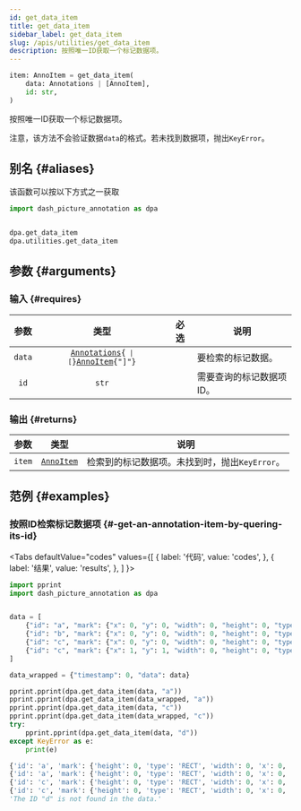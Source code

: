 ```yaml
---
id: get_data_item
title: get_data_item
sidebar_label: get_data_item
slug: /apis/utilities/get_data_item
description: 按照唯一ID获取一个标记数据项。
---
```





<APITopBar type="func" source="utilities.get_data_item" />

```python
item: AnnoItem = get_data_item(
    data: Annotations | [AnnoItem],
    id: str,
)
```

按照唯一ID获取一个标记数据项。

注意，该方法不会验证数据`data`的格式。若未找到数据项，抛出`KeyError`。

## 别名 {#aliases}

该函数可以按以下方式之一获取

```python
import dash_picture_annotation as dpa


dpa.get_data_item
dpa.utilities.get_data_item
```

## 参数 {#arguments}

### 输入 {#requires}

|  参数  |                                                    类型                                                     |               必选                | <center>说明</center>     |
| :----: | :---------------------------------------------------------------------------------------------------------: | :-------------------------------: | ------------------------- |
| `data` | <code>[Annotations](../typehints/Annotations.mdx){` \| [`}[AnnoItem](../typehints/AnnoItem.mdx){"]"}</code> | <InlineIcon icon={vsiCheckIcon}/> | 要检索的标记数据。        |
|  `id`  |                                                    `str`                                                    | <InlineIcon icon={vsiCheckIcon}/> | 需要查询的标记数据项ID。 |

### 输出 {#returns}

|  参数  |                  类型                   | <center>说明</center>                          |
| :----: | :-------------------------------------: | :--------------------------------------------- |
| `item` | [`AnnoItem`](../typehints/AnnoItem.mdx) | 检索到的标记数据项。未找到时，抛出`KeyError`。 |

## 范例 {#examples}

### <IconObjType type="term"/> 按照ID检索标记数据项 {#-get-an-annotation-item-by-quering-its-id}

<Tabs
  defaultValue="codes"
  values={[
    { label: '代码', value: 'codes', },
    { label: '结果', value: 'results', },
  ]
}>

<TabItem value="codes">

```python title="get_anno_item_by_id.py" showLineNumbers
import pprint
import dash_picture_annotation as dpa


data = [
    {"id": "a", "mark": {"x": 0, "y": 0, "width": 0, "height": 0, "type": "RECT"}},
    {"id": "b", "mark": {"x": 0, "y": 0, "width": 0, "height": 0, "type": "RECT"}},
    {"id": "c", "mark": {"x": 0, "y": 0, "width": 0, "height": 0, "type": "RECT"}},
    {"id": "c", "mark": {"x": 1, "y": 1, "width": 0, "height": 0, "type": "RECT"}},
]

data_wrapped = {"timestamp": 0, "data": data}

pprint.pprint(dpa.get_data_item(data, "a"))
pprint.pprint(dpa.get_data_item(data_wrapped, "a"))
pprint.pprint(dpa.get_data_item(data, "c"))
pprint.pprint(dpa.get_data_item(data_wrapped, "c"))
try:
    pprint.pprint(dpa.get_data_item(data, "d"))
except KeyError as e:
    print(e)
```

</TabItem>

<TabItem value="results">

```python
{'id': 'a', 'mark': {'height': 0, 'type': 'RECT', 'width': 0, 'x': 0, 'y': 0}}
{'id': 'a', 'mark': {'height': 0, 'type': 'RECT', 'width': 0, 'x': 0, 'y': 0}}
{'id': 'c', 'mark': {'height': 0, 'type': 'RECT', 'width': 0, 'x': 0, 'y': 0}}
{'id': 'c', 'mark': {'height': 0, 'type': 'RECT', 'width': 0, 'x': 0, 'y': 0}}
'The ID "d" is not found in the data.'
```

</TabItem>

</Tabs>
